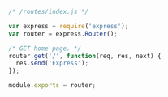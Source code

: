 ```js
/* /routes/index.js */

var express = require('express');
var router = express.Router();

/* GET home page. */
router.get('/', function(req, res, next) {
  res.send('Express');
});

module.exports = router;
```
